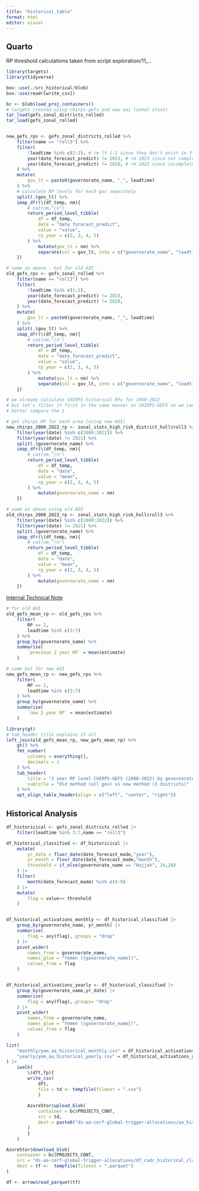 ```yaml
---
title: "historical_table"
format: html
editor: visual
---
```


## Quarto


RP threshold calculations taken from script exploration/11_..
```r
library(targets)
library(tidyverse)

box::use(./src_historical/blob)
box::use(readr[write_csv])

bc <- blob$load_proj_containers()
# targets created using chirps-gefs and new aoi (zonal stast)
tar_load(gefs_zonal_districts_rolled)
tar_load(gefs_zonal_rolled)


new_gefs_rps <- gefs_zonal_districts_rolled %>%
    filter(name == "roll3") %>%
    filter(
        !leadtime %in% c(1:2), # rm lt 1-2 since they don't exist in 3-day rolling sum
        year(date_forecast_predict) != 2023, # rm 2023 since not complete
        year(date_forecast_predict) != 2020, # rm 2023 since incomplete data
    ) %>%
    mutate(
        gov_lt = paste0(governorate_name, "_", leadtime)
    ) %>%
    # calculate RP levels for each gov separately
    split(.$gov_lt) %>%
    imap_dfr(\(df_temp, nm){
        # cat(nm,"/n")
        return_period_level_tibble(
            df = df_temp,
            date = "date_forecast_predict",
            value = "value",
            rp_year = c(2, 3, 4, 5)
        ) %>%
            mutate(gov_lt = nm) %>%
            separate(col = gov_lt, into = c("governorate_name", "leadtime"))
    })

# same as above - but for old AOI
old_gefs_rps <- gefs_zonal_rolled %>%
    filter(name == "roll3") %>%
    filter(
        !leadtime %in% c(1:2),
        year(date_forecast_predict) != 2023,
        year(date_forecast_predict) != 2020,
    ) %>%
    mutate(
        gov_lt = paste0(governorate_name, "_", leadtime)
    ) %>%
    split(.$gov_lt) %>%
    imap_dfr(\(df_temp, nm){
        # cat(nm,"/n")
        return_period_level_tibble(
            df = df_temp,
            date = "date_forecast_predict",
            value = "value",
            rp_year = c(2, 3, 4, 5)
        ) %>%
            mutate(gov_lt = nm) %>%
            separate(col = gov_lt, into = c("governorate_name", "leadtime"))
    })
```


```r
# we already calculate CHIRPS historical RPs for 1988-2022
# but let's filter it first in the same manner as CHIRPS-GEFS so we can
# better compare the 2

# get chirps RP for each area (using new AOI)
new_chirps_2000_2022_rp <- zonal_stats_high_risk_district_hull$roll3 %>%
    filter(year(date) %in% c(2000:2022)) %>%
    filter(year(date) != 2021) %>%
    split(.$governorate_name) %>%
    imap_dfr(\(df_temp, nm){
        # cat(nm,"/n")
        return_period_level_tibble(
            df = df_temp,
            date = "date",
            value = "mean",
            rp_year = c(2, 3, 4, 5)
        ) %>%
            mutate(governorate_name = nm)
    })

# same as above using old AOI
old_chirps_2000_2022_rp <- zonal_stats_high_risk_hull$roll3 %>%
    filter(year(date) %in% c(2000:2022)) %>%
    filter(year(date) != 2021) %>%
    split(.$governorate_name) %>%
    imap_dfr(\(df_temp, nm){
        # cat(nm,"/n")
        return_period_level_tibble(
            df = df_temp,
            date = "date",
            value = "mean",
            rp_year = c(2, 3, 4, 5)
        ) %>%
            mutate(governorate_name = nm)
    })
```

[Internal Technical Note](https://docs.google.com/document/d/1pf3tlQZ-QSb59fEEPextxUpWxy68spKyIUu4VWL8L4s/edit#heading=h.ieffsjdjd8lt)

```r
# for old AOI
old_gefs_mean_rp <- old_gefs_rps %>%
    filter(
        RP == 2,
        leadtime %in% c(3:7)
    ) %>%
    group_by(governorate_name) %>%
    summarise(
        `previous 2 year RP` = mean(estimate)
    )

# same but for new AOI
new_gefs_mean_rp <- new_gefs_rps %>%
    filter(
        RP == 2,
        leadtime %in% c(3:7)
    ) %>%
    group_by(governorate_name) %>%
    summarise(
        `new 2 year RP` = mean(estimate)
    )

library(gt)
# tab_header title explains it all
left_join(old_gefs_mean_rp, new_gefs_mean_rp) %>%
    gt() %>%
    fmt_number(
        columns = everything(),
        decimals = 1
    ) %>%
    tab_header(
        title = "2 year RP level CHIRPS-GEFS (2000-2022) by governorate",
        subtitle = "Old method (all gov) vs new method (3 districts)"
    ) %>%
    opt_align_table_header(align = c("left", "center", "right"))
```

## Historical Analysis
```r

df_historicical <- gefs_zonal_districts_rolled |> 
    filter(leadtime %in% 3:7,name == "roll3")

df_historical_classified <- df_historicical |> 
    mutate(
        yr_date = floor_date(date_forecast_made,"year"),
        yr_month = floor_date(date_forecast_made,"month"),
        threshold = if_else(governorate_name == "Hajjah", 24,20)
    ) |> 
    filter(
        month(date_forecast_made) %in% c(4:9)
    ) |> 
    mutate(
        flag = value>= threshold
    ) 


df_historical_activations_monthly <- df_historical_classified |> 
    group_by(governorate_name, yr_month) |> 
    summarise(
        flag = any(flag),.groups = "drop"
    ) |> 
    pivot_wider(
        names_from = governorate_name,
        names_glue = "Yemen ({governorate_name})",
        values_from = flag
    )


df_historical_activations_yearly <- df_historical_classified |> 
    group_by(governorate_name,yr_date) |> 
    summarise(
        flag = any(flag),.groups= "drop"
    ) |> 
    pivot_wider(
        names_from = governorate_name,
        names_glue = "Yemen ({governorate_name})",
        values_from = flag
    )


```

```r


list(
    "monthly/yem_aa_historical_monthly.csv" = df_historical_activations_monthly,
    "yearly/yem_aa_historical_yearly.csv" = df_historical_activations_yearly
) |> 
    iwalk(
        \(dft,fp){
        write_csv( 
            dft,
            file = td <- tempfile(fileext = ".csv")
            )
        
        AzureStor$upload_blob(
            container = bc$PROJECTS_CONT,
            src = td,
            dest = paste0("ds-aa-cerf-global-trigger-allocations/aa_historical/",fp)
        )
        }
    )

AzureStor$download_blob(
    container = bc$PROJECTS_CONT,
    src = "ds-aa-cerf-global-trigger-allocations/df_cadc_historical_classified.parquet",
    dest = tf <-  tempfile(fileext = ".parquet")
)

df <- arrow$read_parquet(tf)

```



